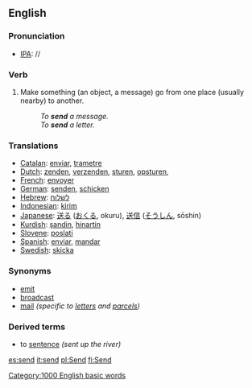 ==English==

=== Pronunciation ===
*[[w:IPA|IPA]]: /{{IPAchar|ˈsend}}/

=== Verb ===
{{en-infl-irreg|send|sends|sending|sent|sent}}
# Make something (an object, a message) go from one place (usually nearby) to another.
#:''To '''send''' a message.''
#:''To '''send''' a letter.''

===Translations===
*[[Catalan]]: [[enviar]], [[trametre]]
*[[Dutch]]: [[zenden]], [[verzenden]], [[sturen]], [[opsturen]], 
*[[French]]: [[envoyer]]
*[[German]]: [[senden]], [[schicken]]
*[[Hebrew]]: [[לשלוח]]
*[[Indonesian]]: [[kirim]]
*[[Japanese]]: [[送る]] ([[おくる]], okuru), [[送信]] ([[そうしん]], sōshin)
*[[Kurdish]]: [[şandin]], [[hinartin]]
*[[Slovene]]: [[poslati]]
*[[Spanish]]: [[enviar]], [[mandar]]
*[[Swedish]]: [[skicka]]

===Synonyms===
*[[emit]]
*[[broadcast]]
*[[mail]] ''(specific to [[letter]]s and [[parcel]]s)''

===Derived terms===
* to [[sentence]] ''(sent up the river)''

[[Category:1000 English basic words]]

[[es:send]]
[[it:send]]
[[pl:Send]]
[[fi:Send]]